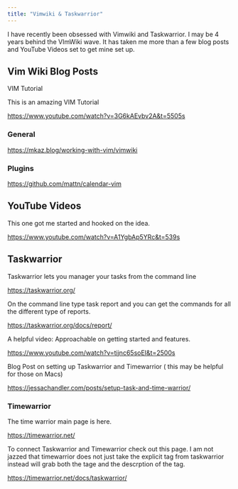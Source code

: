 ```yaml
---
title: "Vimwiki & Taskwarrior"
---
```


I have recently been obsessed with Vimwiki and Taskwarrior. I may be 4 years behind the VImWiki wave. It has taken me more than a few blog posts and YouTube Videos set to get mine set up.

## Vim Wiki Blog Posts

VIM Tutorial

This is an amazing VIM Tutorial

<https://www.youtube.com/watch?v=3G6kAEvbv2A&t=5505s>

### General

<https://mkaz.blog/working-with-vim/vimwiki>

### Plugins

<https://github.com/mattn/calendar-vim>

## YouTube Videos

This one got me started and hooked on the idea.

<https://www.youtube.com/watch?v=A1YgbAp5YRc&t=539s>

## Taskwarrior

Taskwarrior lets you manager your tasks from the command line

<https://taskwarrior.org/>

On the command line type task report and you can get the commands for all the different type of reports.

<https://taskwarrior.org/docs/report/>

A helpful video: Approachable on getting started and features.

<https://www.youtube.com/watch?v=tijnc65soEI&t=2500s>

Blog Post on setting up Taskwarrior and Timewarrior ( this may be helpful for those on Macs)

<https://jessachandler.com/posts/setup-task-and-time-warrior/>

### Timewarrior

The time warrior main page is here.

<https://timewarrior.net/>

To connect Taskwarrior and Timewarrior check out this page. I am not jazzed that timewarrior does not just take the explicit tag from taskwarrior instead will grab both the tage and the descrption of the tag.

<https://timewarrior.net/docs/taskwarrior/>
